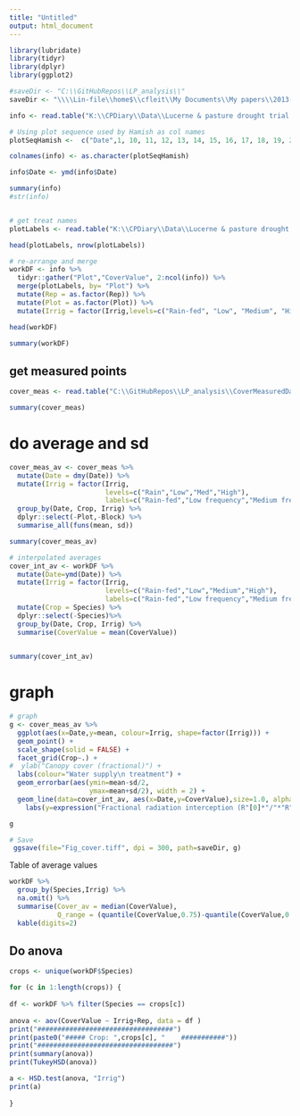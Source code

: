 ```yaml
---
title: "Untitled"
output: html_document
---
```


```r
library(lubridate)
library(tidyr)
library(dplyr)
library(ggplot2)

#saveDir <- "C:\\GitHubRepos\\LP_analysis\\"
saveDir <- "\\\\Lin-file\\home$\\cfleit\\My Documents\\My papers\\2013-LucernePasture\\kl\\submitted\\round_6"
```


```r
info <- read.table("K:\\CPDiary\\Data\\Lucerne & pasture drought trial 2011-2012\\Analysis\\Worked data\\Light interception\\CoverDataInterpHamish.txt", header=FALSE, skip=5)

# Using plot sequence used by Hamish as col names
plotSeqHamish <-  c("Date",1, 10, 11, 12, 13, 14, 15, 16, 17, 18, 19, 2, 20, 21, 22, 23, 24, 25, 26, 27, 28, 29, 3, 30, 31, 32, 4, 5, 6, 7, 8, 9)

colnames(info) <- as.character(plotSeqHamish)

info$Date <- ymd(info$Date)

summary(info) 
#str(info) 



```

```r
# get treat names
plotLabels <- read.table("K:\\CPDiary\\Data\\Lucerne & pasture drought trial 2011-2012\\Analysis\\TreatLabelsForR.txt", header=TRUE)

head(plotLabels, nrow(plotLabels))


```

```r
# re-arrange and merge
workDF <- info %>%
  tidyr::gather("Plot","CoverValue", 2:ncol(info)) %>%
  merge(plotLabels, by= "Plot") %>%
  mutate(Rep = as.factor(Rep)) %>%
  mutate(Plot = as.factor(Plot)) %>%
  mutate(Irrig = factor(Irrig,levels=c("Rain-fed", "Low", "Medium", "High")))

head(workDF)
```

```r
summary(workDF)
```

## get measured points
```r
cover_meas <- read.table("C:\\GitHubRepos\\LP_analysis\\CoverMeasuredData.txt", header = TRUE)

summary(cover_meas)
```
# do average and sd
```r
cover_meas_av <- cover_meas %>%
  mutate(Date = dmy(Date)) %>%
  mutate(Irrig = factor(Irrig, 
                        levels=c("Rain","Low","Med","High"),
                        labels=c("Rain-fed","Low frequency","Medium frequency","High frequency"))) %>%
  group_by(Date, Crop, Irrig) %>%
  dplyr::select(-Plot,-Block) %>%
  summarise_all(funs(mean, sd))

summary(cover_meas_av)
```

```r
# interpolated averages
cover_int_av <- workDF %>%
  mutate(Date=ymd(Date)) %>%
  mutate(Irrig = factor(Irrig, 
                        levels=c("Rain-fed","Low","Medium","High"),
                        labels=c("Rain-fed","Low frequency","Medium frequency","High frequency"))) %>%
  mutate(Crop = Species) %>%
  dplyr::select(-Species)%>%
  group_by(Date, Crop, Irrig) %>%
  summarise(CoverValue = mean(CoverValue)) 
  

summary(cover_int_av)
```

# graph

```r

# graph
g <- cover_meas_av %>%
  ggplot(aes(x=Date,y=mean, colour=Irrig, shape=factor(Irrig))) +
  geom_point() +
  scale_shape(solid = FALSE) +
  facet_grid(Crop~.) +
#  ylab("Canopy cover (fractional)") +
  labs(colour="Water supply\n treatment") +
  geom_errorbar(aes(ymin=mean-sd/2,
                    ymax=mean+sd/2), width = 2) +
  geom_line(data=cover_int_av, aes(x=Date,y=CoverValue),size=1.0, alpha=0.5) + guides(shape=FALSE) +
    labs(y=expression("Fractional radiation interception (R"[0]*"/"*"R"[i]*")"))

g

# Save
 ggsave(file="Fig_cover.tiff", dpi = 300, path=saveDir, g)

```

Table of average values

```r
workDF %>%
  group_by(Species,Irrig) %>%
  na.omit() %>%
  summarise(Cover_av = median(CoverValue), 
            Q_range = (quantile(CoverValue,0.75)-quantile(CoverValue,0.25))) %>%
  kable(digits=2)

```
## Do anova
```r
crops <- unique(workDF$Species)

for (c in 1:length(crops)) {
  
df <- workDF %>% filter(Species == crops[c])
  
anova <- aov(CoverValue ~ Irrig+Rep, data = df )
print("##################################")
print(paste0("##### Crop: ",crops[c], "    ###########"))
print("##################################")
print(summary(anova))
print(TukeyHSD(anova))

a <- HSD.test(anova, "Irrig")
print(a)
  
}
```

